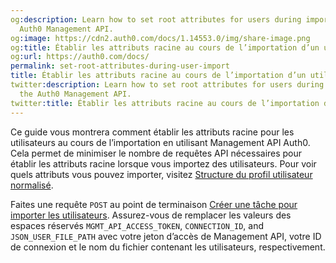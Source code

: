```yaml
---
og:description: Learn how to set root attributes for users during import using the
  Auth0 Management API.
og:image: https://cdn2.auth0.com/docs/1.14553.0/img/share-image.png
og:title: Établir les attributs racine au cours de l’importation d’un utilisateur
og:url: https://auth0.com/docs/
permalink: set-root-attributes-during-user-import
title: Établir les attributs racine au cours de l’importation d’un utilisateur
twitter:description: Learn how to set root attributes for users during import using
  the Auth0 Management API.
twitter:title: Établir les attributs racine au cours de l’importation d’un utilisateur
---
```


Ce guide vous montrera comment établir les attributs racine pour les utilisateurs au cours de l’importation en utilisant Management API Auth0. Cela permet de minimiser le nombre de requêtes API nécessaires pour établir les attributs racine lorsque vous importez des utilisateurs. Pour voir quels attributs vous pouvez importer, visitez [Structure du profil utilisateur normalisé](/users/user-profiles/user-profile-structure).

Faites une requête `POST` au point de terminaison [Créer une tâche pour importer les utilisateurs](/api/management/v2#!/Jobs/post_users_imports). Assurez-vous de remplacer les valeurs des espaces réservés `MGMT_API_ACCESS_TOKEN`, `CONNECTION_ID`, and `JSON_USER_FILE_PATH` avec votre jeton d’accès de Management API, votre ID de connexion et le nom du fichier contenant les utilisateurs, respectivement.
